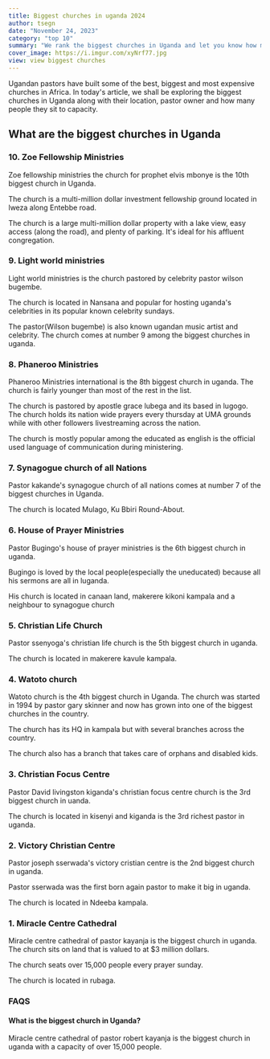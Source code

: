 ```yaml
---
title: Biggest churches in uganda 2024
author: tsegn
date: "November 24, 2023"
category: "top 10"
summary: "We rank the biggest churches in Uganda and let you know how much they fill to capacity and who ones them"
cover_image: https://i.imgur.com/xyNrf77.jpg
view: view biggest churches
---
```


Ugandan pastors have built some of the best, biggest and most expensive churches in Africa. In today's article, we shall be exploring the biggest churches in Uganda along with their location, pastor owner and how many people they sit to capacity.

## What are the biggest churches in Uganda

### 10. Zoe Fellowship Ministries

Zoe fellowship ministries the church for prophet elvis mbonye is the 10th biggest church in Uganda.

The church is a multi-million dollar investment fellowship ground located in lweza along Entebbe road.

The church is a large multi-million dollar property with a lake view, easy access (along the road), and plenty of parking. It's ideal for his affluent congregation.

### 9. Light world ministries

Light world ministries is the church pastored by celebrity pastor wilson bugembe.

The church is located in Nansana and popular for hosting uganda's celebrities in its popular known celebrity sundays.

The pastor(Wilson bugembe) is also known ugandan music artist and celebrity. The church comes at number 9 among the biggest churches in uganda.

### 8. Phaneroo Ministries

Phaneroo Ministries international is the 8th biggest church in uganda. The church is fairly younger than most of the rest in the list.

The church is pastored by apostle grace lubega and its based in lugogo. The church holds its nation wide prayers every thursday at UMA grounds while with other followers livestreaming across the nation.

The church is mostly popular among the educated as english is the official used language of communication during ministering.

### 7. Synagogue church of all Nations

Pastor kakande's synagogue church of all nations comes at number 7 of the biggest churches in Uganda.

The church is located Mulago, Ku Bbiri Round-About.

### 6. House of Prayer Ministries

Pastor Bugingo's house of prayer ministries is the 6th biggest church in uganda.

Bugingo is loved by the local people(especially the uneducated) because all his sermons are all in luganda.

His church is located in canaan land, makerere kikoni kampala and a neighbour to synagogue church

### 5. Christian Life Church

Pastor ssenyoga's christian life church is the 5th biggest church in uganda.

The church is located in makerere kavule kampala.

### 4. Watoto church

Watoto church is the 4th biggest church in Uganda. The church was started in 1994 by pastor gary skinner and now has grown into one of the biggest churches in the country.

The church has its HQ in kampala but with several branches across the country.

The church also has a branch that takes care of orphans and disabled kids.

### 3. Christian Focus Centre

Pastor David livingston kiganda's christian focus centre church is the 3rd biggest church in uanda.

The church is located in kisenyi and kiganda is the 3rd richest pastor in uganda.

### 2. Victory Christian Centre

Pastor joseph sserwada's victory cristian centre is the 2nd biggest church in uganda.

Pastor sserwada was the first born again pastor to make it big in uganda.

The church is located in Ndeeba kampala.

### 1. Miracle Centre Cathedral

Miracle centre cathedral of pastor kayanja is the biggest church in uganda. The church sits on land that is valued to at $3 million dollars.

The church seats over 15,000 people every prayer sunday.

The church is located in rubaga.

### FAQS

#### What is the biggest church in Uganda?

Miracle centre cathedral of pastor robert kayanja is the biggest church in uganda with a capacity of over 15,000 people.
